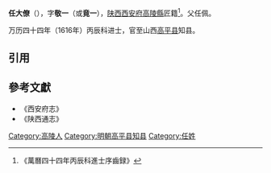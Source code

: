 '''任大僚'''（{{bd|1578年||1621年|}}），字'''敬一'''（或'''竟一'''），[[陕西|陕西]][[西安府|西安府]][[高陵縣|高陵縣]]匠籍<ref>《萬曆四十四年丙辰科進士序齒録》</ref>。父任佩。

万历四十四年（1616年）丙辰科进士，官至山西[[高平县|高平县]]知县。

==引用==
{{reflist}}

==參考文獻==
*《西安府志》
*《陕西通志》

{{萬曆四十四年丙辰科殿試金榜}}
{{DEFAULTSORT:Ren任}}
[[Category:高陵人|Category:高陵人]]
[[Category:明朝高平县知县|Category:明朝高平县知县]]
[[Category:任姓|Category:任姓]]
{{bio-stub}}
